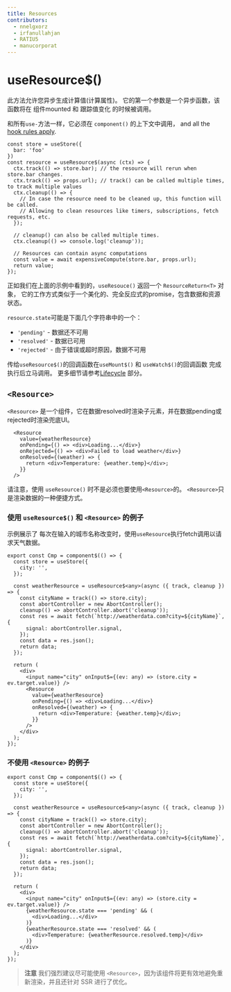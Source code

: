 ```yaml
---
title: Resources
contributors:
  - nnelgxorz
  - irfanullahjan
  - RATIU5
  - manucorporat
---
```


# useResource$()

此方法允许您异步生成计算值(计算属性)。
它的第一个参数是一个异步函数，该函数将在 组件mounted 和 跟踪值变化 的时候被调用。

和所有`use-`方法一样，它必须在 `component()` 的上下文中调用，
and all the [hook rules apply](../../../docs/components/lifecycle/index.mdx#rules).

```tsx
const store = useStore({
  bar: 'foo'
})
const resource = useResource$(async (ctx) => {
  ctx.track(() => store.bar); // the resource will rerun when store.bar changes.
  ctx.track(() => props.url); // track() can be called multiple times, to track multiple values
  ctx.cleanup(() => {
    // In case the resource need to be cleaned up, this function will be called.
    // Allowing to clean resources like timers, subscriptions, fetch requests, etc.
  });

  // cleanup() can also be called multiple times.
  ctx.cleanup(() => console.log('cleanup'));

  // Resources can contain async computations
  const value = await expensiveCompute(store.bar, props.url);
  return value;
});
```

正如我们在上面的示例中看到的，`useResouce()` 返回一个 `ResourceReturn<T>` 对象，
它的工作方式类似于一个美化的、完全反应式的promise，包含数据和资源状态。

`resource.state`可能是下面几个字符串中的一个：

- `'pending'` - 数据还不可用
- `'resolved'` - 数据已可用
- `'rejected'` - 由于错误或超时原因，数据不可用

传给`useResource$()`的回调函数在`useMount$()` 和 `useWatch$()`的回调函数 完成执行后立马调用。
更多细节请参考[Lifecycle](../lifecycle/index.mdx) 部分。

## `<Resource>`

`<Resource>` 是一个组件，它在数据resolved时渲染子元素，并在数据pending或rejected时渲染兜底UI。

```tsx
  <Resource
    value={weatherResource}
    onPending={() => <div>Loading...</div>}
    onRejected={() => <div>Failed to load weather</div>}
    onResolved={(weather) => {
      return <div>Temperature: {weather.temp}</div>;
    }}
  />
```

请注意，使用 `useResource()` 时不是必须也要使用`<Resource>`的。
`<Resource>`只是渲染数据的一种便捷方式。

### 使用 `useResource$()` 和 `<Resource>` 的例子

示例展示了 每次在输入的城市名称改变时，使用`useResource`执行fetch调用以请求天气数据。

```tsx
export const Cmp = component$(() => {
  const store = useStore({
    city: '',
  });

  const weatherResource = useResource$<any>(async ({ track, cleanup }) => {
    const cityName = track(() => store.city);
    const abortController = new AbortController();
    cleanup(() => abortController.abort('cleanup'));
    const res = await fetch(`http://weatherdata.com?city=${cityName}`, {
      signal: abortController.signal,
    });
    const data = res.json();
    return data;
  });

  return (
    <div>
      <input name="city" onInput$={(ev: any) => (store.city = ev.target.value)} />
      <Resource
        value={weatherResource}
        onPending={() => <div>Loading...</div>}
        onResolved={(weather) => {
          return <div>Temperature: {weather.temp}</div>;
        }}
      />
    </div>
  );
});
```


### 不使用 `<Resource>` 的例子

```tsx
export const Cmp = component$(() => {
  const store = useStore({
    city: '',
  });

  const weatherResource = useResource$<any>(async ({ track, cleanup }) => {
    const cityName = track(() => store.city);
    const abortController = new AbortController();
    cleanup(() => abortController.abort('cleanup'));
    const res = await fetch(`http://weatherdata.com?city=${cityName}`, {
      signal: abortController.signal,
    });
    const data = res.json();
    return data;
  });

  return (
    <div>
      <input name="city" onInput$={(ev: any) => (store.city = ev.target.value)} />
      {weatherResource.state === 'pending' && (
        <div>Loading...</div>
      )}
      {weatherResource.state === 'resolved' && (
        <div>Temperature: {weatherResource.resolved.temp}</div>
      )}
    </div>
  );
});
```

> **注意**
> 我们强烈建议尽可能使用 `<Resource>`，因为该组件将更有效地避免重新渲染，并且还针对 SSR 进行了优化。

